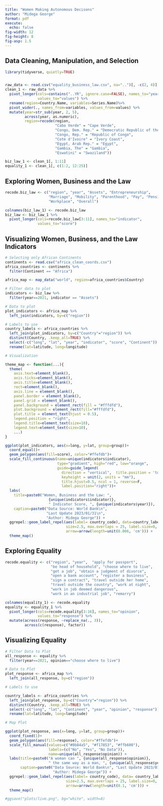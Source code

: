 ---
title: "Women Making Autonomous Decisons"
author: "Midega George"
format: pdf
execute: 
  echo: false
fig-width: 12
fig-height: 8
fig-asp: 1.5
---

## Data Cleaning, Manipulation, and Selection

```{r, message=FALSE}
library(tidyverse, quietly=TRUE)


raw_data <- read.csv("equality_business_law.csv", na="..")[, -c(2, 4)]
clean_1 <- raw_data %>%
  pivot_longer(cols=contains("..YR", ignore.case=FALSE), names_to="year", 
               values_to="values") %>%
  rename(region=Country.Name, variables=Series.Name)%>%
  pivot_wider(., names_from=variables, values_from=values) %>%
  mutate(year=str_sub(year, 2, 5), 
         across(year, as.numeric),
         region=recode(region, 
                       "Cabo Verde" = "Cape Verde", 
                       "Congo, Dem. Rep." = "Democratic Republic of the Congo", 
                       "Congo, Rep." = "Republic of Congo", 
                       "Cote d'Ivoire" = "Ivory Coast",
                       "Egypt, Arab Rep." = "Egypt", 
                       "Gambia, The" = "Gambia", 
                       "Eswatini" = "Swaziland"))

biz_law_1 <- clean_1[, 1:11]
equality_1 <- clean_1[, c(1:2, 12:25)]
```

## Exploring Women, Business and the Law

```{r}
recode.biz_law <- c("region", "year", "Assets", "Entrepreneurship", 
                    "Marriage", "Mobility", "Parenthood", "Pay", "Pension", 
                    "Workplace", "Overall")

colnames(biz_law_1) <- recode.biz_law
biz_law <- biz_law_1 %>%
  pivot_longer(cols=recode.biz_law[3:11], names_to="indicator", 
               values_to="score")
```

## Visualizing Women, Business, and the Law Indicators

```{r}
# Selecting only African Continents
continents <- read.csv("africa_clean_coords.csv")
africa_countries <- continents %>%
  filter(Continent == "Africa")

africa_map <- map_data("world", region=africa_countries$Country)

# Filter data to plot
indicators <- biz_law %>%
  filter(year==2021, indicator == "Assets")

# Data to plot
plot_indicators <- africa_map %>%
  left_join(indicators, by=c("region"))

# Labels to use
country_labels <- africa_countries %>%
  left_join(plot_indicators, by=c("Country"="region")) %>%
  distinct(Country, .keep_all=TRUE) %>%
  select(-c("long", "lat", "year", "indicator", "score", "Continent")) %>%
  rename(lat=latitude, long=longitude)

# Visualization

theme_map <- function(...){
  theme(
    axis.text=element_blank(),
    axis.ticks=element_blank(),
    axis.title=element_blank(),
    rect=element_blank(),
    axis.line = element_blank(),
    panel.border = element_blank(),
    panel.grid = element_blank(),
    panel.background = element_rect(fill = "#fffdfd"),
    plot.background = element_rect(fill="#fffdfd"),
    plot.title = element_text(hjust = 0.5),
    legend.position = "right",
    legend.title=element_text(size=10), 
    legend.text=element_text(size=10),
    ...)
}

ggplot(plot_indicators, aes(x=long, y=lat, group=group))+
  coord_equal()+
  geom_polygon(aes(fill=score), color="#ffefdb")+
  scale_fill_continuous(name=unique(indicators$indicator), 
                        type="gradient", high="red", low="orange", 
                        guide=guide_legend(
                          direction = "vertical",  title.position = 'top',
                          keyheight = unit(2, units = "mm"),
                          title.hjust=0.5, ncol = 1, reverse=F, 
                          label.position="right"))+
  labs(
    title=paste0("Women, Business and the Law: ", 
                    {unique(indicators$indicator)}, 
                    " Indicator Score, ", {unique(indicators$year)}),
    caption=paste0("Data Source: World Bank\n",
                   "Last Update 2023/01/31\n", 
                   "Author: Midega George")) +
  ggrepel::geom_label_repel(aes(label= country_code), data=country_labels, 
                            size=2.5, max.overlaps = 25, label.size=0, 
                            arrow=arrow(length=unit(0.006, 'cm'))) + 
  theme_map()
```

## Exploring Equality

```{r}
recode.equality <- c("region", "year",  "apply for passport",
                     "be head of household", "choose where to live",
                     "get a job", "obtain a judgment of divorce",
                     "open a bank account", "register a business",
                     "sign a contract", "travel outside her home",
                     "travel outside the country", "work at night",
                     "work in job deemed dangerous",
                     "work in an industrial job", "remarry")

colnames(equality_1) <- recode.equality
equality <- equality_1 %>%
  pivot_longer(cols=recode.equality[3:16], names_to="opinion", 
               values_to="response") %>%
  mutate(across(response, ~replace_na(., 3)), 
         across(c(response), factor))
```

## Visualizing Equality

```{r}

# Filter Data to Plot
all_response <- equality %>%
  filter(year==2021, opinion=="choose where to live")

# Data to Plot
plot_response <- africa_map %>%
  left_join(all_response, by=c("region"))

# Labels to use

country_labels <- africa_countries %>%
  left_join(plot_response, by=c("Country"="region")) %>%
  distinct(Country, .keep_all=TRUE) %>%
  select(-c("long", "lat", "Continent", "year", "opinion", "response")) %>%
  rename(lat=latitude, long=longitude)

# Map Plot

ggplot(plot_response, aes(x=long, y=lat, group=group))+
  coord_fixed(1)+
  geom_polygon(aes(fill=response), color="#ffefdb")+
  scale_fill_manual(values=c("#0b84a5", "#f17853", "#ffb600"), 
                    labels=(c("No", "Yes", "No Data")), 
                    name=unique(all_response$opinion)) +
  labs(title=paste0("A woman can ", {unique(all_response$opinion)}, 
                    " the same way as a man, ", {unique(all_response$year)}), 
       caption=paste0("Data Source: World Bank\n", "Last Update 2023/01/31\n", 
                      "Author: Midega George")) +
  ggrepel::geom_label_repel(aes(label= country_code), data= country_labels, 
                            size=2.5, max.overlaps = 25, label.size=0, 
                            arrow=arrow(length=unit(0.1, 'cm'))) +
  theme_map()

#ggsave("plots/live.png", bg="white", width=8)
```
